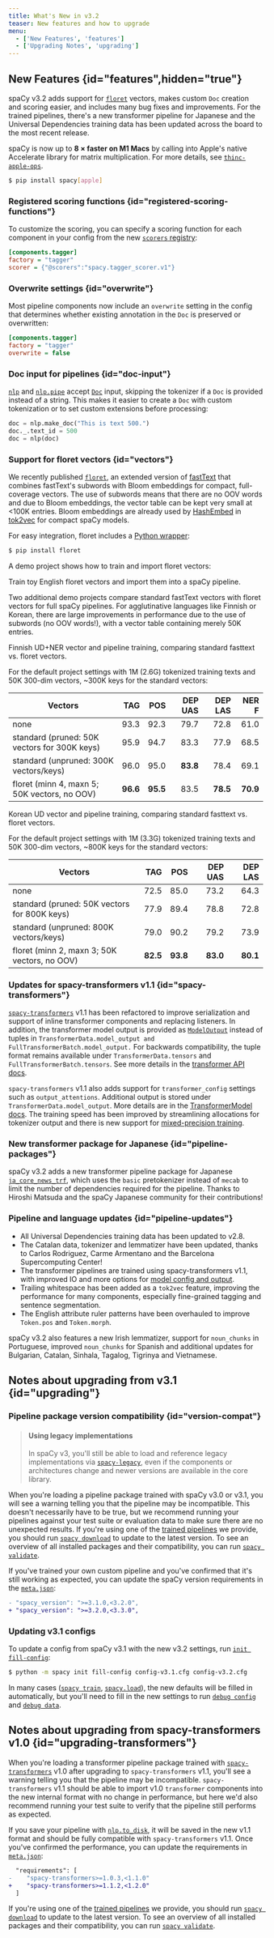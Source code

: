 ```yaml
---
title: What's New in v3.2
teaser: New features and how to upgrade
menu:
  - ['New Features', 'features']
  - ['Upgrading Notes', 'upgrading']
---
```


## New Features {id="features",hidden="true"}

spaCy v3.2 adds support for [`floret`](https://github.com/explosion/floret)
vectors, makes custom `Doc` creation and scoring easier, and includes many bug
fixes and improvements. For the trained pipelines, there's a new transformer
pipeline for Japanese and the Universal Dependencies training data has been
updated across the board to the most recent release.

<Infobox title="Improve performance for spaCy on Apple M1 with AppleOps" variant="warning" emoji="📣">

spaCy is now up to **8 &times; faster on M1 Macs** by calling into Apple's
native Accelerate library for matrix multiplication. For more details, see
[`thinc-apple-ops`](https://github.com/explosion/thinc-apple-ops).

```bash
$ pip install spacy[apple]
```

</Infobox>

### Registered scoring functions {id="registered-scoring-functions"}

To customize the scoring, you can specify a scoring function for each component
in your config from the new [`scorers` registry](/api/top-level#registry):

```ini {title="config.cfg (excerpt)",highlight="3"}
[components.tagger]
factory = "tagger"
scorer = {"@scorers":"spacy.tagger_scorer.v1"}
```

### Overwrite settings {id="overwrite"}

Most pipeline components now include an `overwrite` setting in the config that
determines whether existing annotation in the `Doc` is preserved or overwritten:

```ini {title="config.cfg (excerpt)",highlight="3"}
[components.tagger]
factory = "tagger"
overwrite = false
```

### Doc input for pipelines {id="doc-input"}

[`nlp`](/api/language#call) and [`nlp.pipe`](/api/language#pipe) accept
[`Doc`](/api/doc) input, skipping the tokenizer if a `Doc` is provided instead
of a string. This makes it easier to create a `Doc` with custom tokenization or
to set custom extensions before processing:

```python
doc = nlp.make_doc("This is text 500.")
doc._.text_id = 500
doc = nlp(doc)
```

### Support for floret vectors {id="vectors"}

We recently published [`floret`](https://github.com/explosion/floret), an
extended version of [fastText](https://fasttext.cc) that combines fastText's
subwords with Bloom embeddings for compact, full-coverage vectors. The use of
subwords means that there are no OOV words and due to Bloom embeddings, the
vector table can be kept very small at \<100K entries. Bloom embeddings are
already used by [HashEmbed](https://thinc.ai/docs/api-layers#hashembed) in
[tok2vec](/api/architectures#tok2vec-arch) for compact spaCy models.

For easy integration, floret includes a
[Python wrapper](https://github.com/explosion/floret/blob/main/python/README.md):

```bash
$ pip install floret
```

A demo project shows how to train and import floret vectors:

<Project id="pipelines/floret_vectors_demo">

Train toy English floret vectors and import them into a spaCy pipeline.

</Project>

Two additional demo projects compare standard fastText vectors with floret
vectors for full spaCy pipelines. For agglutinative languages like Finnish or
Korean, there are large improvements in performance due to the use of subwords
(no OOV words!), with a vector table containing merely 50K entries.

<Project id="pipelines/floret_fi_core_demo">

Finnish UD+NER vector and pipeline training, comparing standard fasttext vs.
floret vectors.

For the default project settings with 1M (2.6G) tokenized training texts and 50K
300-dim vectors, ~300K keys for the standard vectors:

| Vectors                                      |      TAG |      POS |  DEP UAS |  DEP LAS |    NER F |
| -------------------------------------------- | -------: | -------: | -------: | -------: | -------: |
| none                                         |     93.3 |     92.3 |     79.7 |     72.8 |     61.0 |
| standard (pruned: 50K vectors for 300K keys) |     95.9 |     94.7 |     83.3 |     77.9 |     68.5 |
| standard (unpruned: 300K vectors/keys)       |     96.0 |     95.0 | **83.8** |     78.4 |     69.1 |
| floret (minn 4, maxn 5; 50K vectors, no OOV) | **96.6** | **95.5** |     83.5 | **78.5** | **70.9** |

</Project>

<Project id="pipelines/floret_ko_ud_demo">

Korean UD vector and pipeline training, comparing standard fasttext vs. floret
vectors.

For the default project settings with 1M (3.3G) tokenized training texts and 50K
300-dim vectors, ~800K keys for the standard vectors:

| Vectors                                      |      TAG |      POS |  DEP UAS |  DEP LAS |
| -------------------------------------------- | -------: | -------: | -------: | -------: |
| none                                         |     72.5 |     85.0 |     73.2 |     64.3 |
| standard (pruned: 50K vectors for 800K keys) |     77.9 |     89.4 |     78.8 |     72.8 |
| standard (unpruned: 800K vectors/keys)       |     79.0 |     90.2 |     79.2 |     73.9 |
| floret (minn 2, maxn 3; 50K vectors, no OOV) | **82.5** | **93.8** | **83.0** | **80.1** |

</Project>

### Updates for spacy-transformers v1.1 {id="spacy-transformers"}

[`spacy-transformers`](https://github.com/explosion/spacy-transformers) v1.1 has
been refactored to improve serialization and support of inline transformer
components and replacing listeners. In addition, the transformer model output is
provided as
[`ModelOutput`](https://huggingface.co/transformers/main_classes/output.html?highlight=modeloutput#transformers.file_utils.ModelOutput)
instead of tuples in
`TransformerData.model_output and FullTransformerBatch.model_output.` For
backwards compatibility, the tuple format remains available under
`TransformerData.tensors` and `FullTransformerBatch.tensors`. See more details
in the [transformer API docs](/api/architectures#TransformerModel).

`spacy-transformers` v1.1 also adds support for `transformer_config` settings
such as `output_attentions`. Additional output is stored under
`TransformerData.model_output`. More details are in the
[TransformerModel docs](/api/architectures#TransformerModel). The training speed
has been improved by streamlining allocations for tokenizer output and there is
new support for [mixed-precision training](/api/architectures#TransformerModel).

### New transformer package for Japanese {id="pipeline-packages"}

spaCy v3.2 adds a new transformer pipeline package for Japanese
[`ja_core_news_trf`](/models/ja#ja_core_news_trf), which uses the `basic`
pretokenizer instead of `mecab` to limit the number of dependencies required for
the pipeline. Thanks to Hiroshi Matsuda and the spaCy Japanese community for
their contributions!

### Pipeline and language updates {id="pipeline-updates"}

- All Universal Dependencies training data has been updated to v2.8.
- The Catalan data, tokenizer and lemmatizer have been updated, thanks to Carlos
  Rodriguez, Carme Armentano and the Barcelona Supercomputing Center!
- The transformer pipelines are trained using spacy-transformers v1.1, with
  improved IO and more options for
  [model config and output](/api/architectures#TransformerModel).
- Trailing whitespace has been added as a `tok2vec` feature, improving the
  performance for many components, especially fine-grained tagging and sentence
  segmentation.
- The English attribute ruler patterns have been overhauled to improve
  `Token.pos` and `Token.morph`.

spaCy v3.2 also features a new Irish lemmatizer, support for `noun_chunks` in
Portuguese, improved `noun_chunks` for Spanish and additional updates for
Bulgarian, Catalan, Sinhala, Tagalog, Tigrinya and Vietnamese.

## Notes about upgrading from v3.1 {id="upgrading"}

### Pipeline package version compatibility {id="version-compat"}

> #### Using legacy implementations
>
> In spaCy v3, you'll still be able to load and reference legacy implementations
> via [`spacy-legacy`](https://github.com/explosion/spacy-legacy), even if the
> components or architectures change and newer versions are available in the
> core library.

When you're loading a pipeline package trained with spaCy v3.0 or v3.1, you will
see a warning telling you that the pipeline may be incompatible. This doesn't
necessarily have to be true, but we recommend running your pipelines against
your test suite or evaluation data to make sure there are no unexpected results.
If you're using one of the [trained pipelines](/models) we provide, you should
run [`spacy download`](/api/cli#download) to update to the latest version. To
see an overview of all installed packages and their compatibility, you can run
[`spacy validate`](/api/cli#validate).

If you've trained your own custom pipeline and you've confirmed that it's still
working as expected, you can update the spaCy version requirements in the
[`meta.json`](/api/data-formats#meta):

```diff
- "spacy_version": ">=3.1.0,<3.2.0",
+ "spacy_version": ">=3.2.0,<3.3.0",
```

### Updating v3.1 configs

To update a config from spaCy v3.1 with the new v3.2 settings, run
[`init fill-config`](/api/cli#init-fill-config):

```bash
$ python -m spacy init fill-config config-v3.1.cfg config-v3.2.cfg
```

In many cases ([`spacy train`](/api/cli#train),
[`spacy.load`](/api/top-level#spacy.load)), the new defaults will be filled in
automatically, but you'll need to fill in the new settings to run
[`debug config`](/api/cli#debug) and [`debug data`](/api/cli#debug-data).

## Notes about upgrading from spacy-transformers v1.0 {id="upgrading-transformers"}

When you're loading a transformer pipeline package trained with
[`spacy-transformers`](https://github.com/explosion/spacy-transformers) v1.0
after upgrading to `spacy-transformers` v1.1, you'll see a warning telling you
that the pipeline may be incompatible. `spacy-transformers` v1.1 should be able
to import v1.0 `transformer` components into the new internal format with no
change in performance, but here we'd also recommend running your test suite to
verify that the pipeline still performs as expected.

If you save your pipeline with [`nlp.to_disk`](/api/language#to_disk), it will
be saved in the new v1.1 format and should be fully compatible with
`spacy-transformers` v1.1. Once you've confirmed the performance, you can update
the requirements in [`meta.json`](/api/data-formats#meta):

```diff
  "requirements": [
-    "spacy-transformers>=1.0.3,<1.1.0"
+    "spacy-transformers>=1.1.2,<1.2.0"
  ]
```

If you're using one of the [trained pipelines](/models) we provide, you should
run [`spacy download`](/api/cli#download) to update to the latest version. To
see an overview of all installed packages and their compatibility, you can run
[`spacy validate`](/api/cli#validate).
